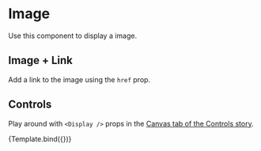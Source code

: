 

<Meta title="Components/Atoms/Image" component={DisplayImage} />

# Image

Use this component to display a image.

<Canvas>
  <Story name="Component">
    <DisplayImage
      alt="Image alt text"
      height="480"
      url="https://dicksondata.com/wp-content/uploads/2019/11/iStock-493302504-rs.jpg"
      width="640"
    />
  </Story>
</Canvas>

## Image + Link

Add a link to the image using the `href` prop.

<Canvas>
  <Story name="Image + Link">
    <DisplayImage
      alt="Image alt text"
      caption="This is the image caption"
      height="480"
      href="https://DAP.com"
      url="https://dicksondata.com/wp-content/uploads/2019/11/iStock-493302504-rs.jpg"
      width="640"
    />
  </Story>
</Canvas>

## Controls

Play around with `<Display />` props in the [Canvas tab of the Controls story](?path=/story/components-atoms-image--controls).


<Canvas>
  <Story
    name="Controls"
    args={{
      alt: 'A screenshot of the codebase.',
      caption: 'A screenshot of the codebase.',
      height: '480',
      url:
        'https://dicksondata.com/wp-content/uploads/2019/11/iStock-493302504-rs.jpg',
      width: '640'
    }}
  >
    {Template.bind({})}
  </Story>
</Canvas>
